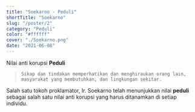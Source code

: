 ```yaml
---
title: "Soekarno - Peduli"
shortTitle: "Soekarno"
slug: "/poster/2"
category: "Peduli"
color: "#ffffff"
cover: "./Soekarno.png"
date: "2021-06-08"
---
```

Nilai anti korupsi **Peduli**
> `Sikap dan tindakan memperhatikan dan menghiraukan orang lain, masyarakat yang membutuhkan, dan lingkungan sekitar.`

Salah satu tokoh proklamator, Ir. Soekarno telah menunjukkan nilai **peduli** sebagai salah satu nilai anti korupsi yang harus ditanamkan di setiap individu.
